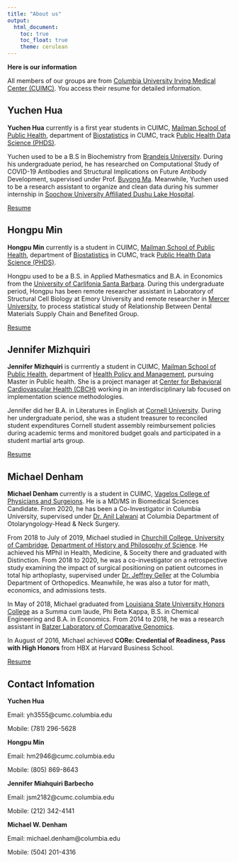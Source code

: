```yaml
---
title: "About us"
output:
  html_document:
    toc: true
    toc_float: true
    theme: cerulean
---
```


__Here is our information__

All members of our groups are from [Columbia University Irving Medical Center (CUIMC)](https://www.cuimc.columbia.edu/). 
You access their resume for detailed information. 

## Yuchen Hua ##  
__Yuchen Hua__ currently is a first year students in CUIMC, [Mailman School of Public Health](https://www.cuimc.columbia.edu/education/mailman-school-public-health), department of [Biostatistics](https://www.publichealth.columbia.edu/academics/departments/biostatistics) in CUMC, track [Public Health Data Science (PHDS)](https://www.publichealth.columbia.edu/academics/degrees/master-science/public-health-data-science). 

Yuchen used to be a B.S in Biochemistry from [Brandeis University](https://www.brandeis.edu/). During his undergraduate period, he has researched on Computational Study of COVID-19 Antibodies and Structural Implications on Future Antibody Development, supervised under Prof. [Buyong Ma](https://pharm.sjtu.edu.cn/en/szdw/2747.html). 
Meanwhile, Yuchen used to be a research assistant to organize and clean data during his summer internship in [Soochow University Affiliated Dushu Lake Hospital](https://www.sdhmdp.com/).

[Resume](CV Yuchen Hua .pdf)

## Hongpu Min ##
__Hongpu Min__ currently is a student in CUIMC, [Mailman School of Public Health](https://www.cuimc.columbia.edu/education/mailman-school-public-health), department of [Biostatistics](https://www.publichealth.columbia.edu/academics/departments/biostatistics) in CUMC, track [Public Health Data Science (PHDS)](https://www.publichealth.columbia.edu/academics/degrees/master-science/public-health-data-science). 

Hongpu used to be a B.S. in Applied Mathesmatics and B.A. in Economics from the [University of Carlifonia Santa Barbara](https://www.ucsb.edu/). During this undergraduate period, Hongpu has been remote researcher assistant in Laboratory of Structural Cell Biology at Emory University and remote researcher in [Mercer University](https://www.mercer.edu/), to process statistical study of Relationship Between Dental Materials Supply Chain and Benefited Group. 

[Resume](Hongpu Min Resume.pdf)



## Jennifer Mizhquiri ##     
__Jennifer Mizhquiri__ is currrently a student in CUIMC, [Mailman School of Public Health](https://www.cuimc.columbia.edu/education/mailman-school-public-health), department of [Health Policy and Management](https://www.publichealth.columbia.edu/academics/departments/health-policy-and-management), pursuing Master in Public health. She is a project manager at [Center for Behavioral Cardiovascular Health (CBCH)](https://www.columbiacardiology.org/research/research-centers-and-programs/center-behavioral-cardiovascular-health) working in an interdisciplinary lab focused on implementation science methodologies.

Jennifer did her B.A. in Literatures in English at [Cornell University](https://www.cornell.edu/). During her undergraduate period, she was a student treasurer to reconciled student expenditures Cornell student assembly reimbursement policies during academic terms and monitored budget goals and participated in a student martial arts group.

[Resume](20221021_Resume_MizhquiriBarbecho_Jennifer.pdf)

## Michael Denham ##     
__Michael Denham__ currently is a student in CUIMC, [Vagelos College of Physicians and Surgeions](https://www.vagelos.columbia.edu/). He is a MD/MS in Biomedical Sciences Candidate. From 2020, he has been a Co-Investigator in Columbia University, supervised under [Dr. Anil Lalwani](https://www.entcolumbia.org/profile/aklalwani) at Columbia Department of Otolaryngology-Head & Neck Surgery.

From 2018 to July of 2019, Michael studied in [Churchill College, University of Cambridge](https://www.chu.cam.ac.uk/), [Department of History and Philosophy of Science](https://www.hps.cam.ac.uk/). He achieved his MPhil in Health, Medicine, & Soceity there and graduated with Distinction. From 2018 to 2020, he was a co-investigator on a retrospective study examining the impact of surgical positioning on patient outcomes in total hip arthoplasty, supervised under [Dr. Jeffrey Geller](https://doctors.columbia.edu/us/ny/tarrytown/jeffrey-a-geller-md-155-white-plains-road) at the Columbia Department of Orthopedics. Meanwhile, he was also a tutor for math, economics, and admissions tests. 

In May of 2018, Michael graduated from [Louisiana State University Honors College](http://www.honors.lsu.edu/) as a Summa cum laude, Phi Beta Kappa, B.S. in Chemical Engineering and B.A. in Economics. From 2014 to 2018, he was a research assistant in [Batzer Laboratory of Comparative Genomics](https://biosci-batzerlab.biology.lsu.edu/).

In August of 2016, Michael achieved __CORe: Credential of Readiness, Pass with High Honors__ from HBX at Harvard Business School. 

[Resume](Michael Denham_CV_11.22.2022.pdf)

## Contact Infomation ##
__Yuchen Hua__

Email: yh3555@cumc.columbia.edu

Mobile: (781) 296-5628


__Hongpu Min__

Email: hm2946@cumc.columbia.edu

Mobile: (805) 869-8643


__Jennifer Miahquiri Barbecho__

Email: jsm2182@cumc.columbia.edu

Mobile: (212) 342-4141


__Michael W. Denham__

Email: michael.denham@columbia.edu

Mobile: (504) 201-4316






